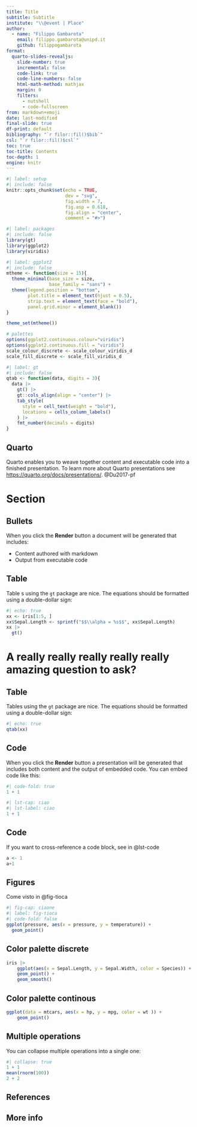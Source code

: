 ```yaml
---
title: Title
subtitle: Subtitle
institute: "\\@event | Place"
author: 
  - name: "Filippo Gambarota"
    email: filippo.gambarota@unipd.it
    github: filippogambarota
format: 
  quarto-slides-revealjs:
    slide-number: true
    incremental: false
    code-link: true
    code-line-numbers: false
    html-math-method: mathjax
    margin: 0
    filters:
      - nutshell
      - code-fullscreen
from: markdown+emoji
date: last-modified
final-slide: true
df-print: default
bibliography: "`r filor::fil()$bib`"
csl: "`r filor::fil()$csl`"
toc: true
toc-title: Contents
toc-depth: 1
engine: knitr
---
```


```r
#| label: setup
#| include: false
knitr::opts_chunk$set(echo = TRUE,
                      dev = "svg",
                      fig.width = 7,
                      fig.asp = 0.618,
                      fig.align = "center",
                      comment = "#>")
```

```r
#| label: packages
#| include: false
library(gt)
library(ggplot2)
library(viridis)
```

```r
#| label: ggplot2
#| include: false
mtheme <- function(size = 15){
  theme_minimal(base_size = size, 
                base_family = "sans") +
  theme(legend.position = "bottom",
        plot.title = element_text(hjust = 0.5),
        strip.text = element_text(face = "bold"),
        panel.grid.minor = element_blank())
}

theme_set(mtheme())

# palettes
options(ggplot2.continuous.colour="viridis")
options(ggplot2.continuous.fill = "viridis")
scale_colour_discrete <- scale_colour_viridis_d
scale_fill_discrete <- scale_fill_viridis_d
```

```r
#| label: gt
#| include: false
qtab <- function(data, digits = 3){
  data |> 
    gt() |> 
    gt::cols_align(align = "center") |> 
    tab_style(
      style = cell_text(weight = "bold"),
      locations = cells_column_labels()
    ) |> 
    fmt_number(decimals = digits)
}
```

## Quarto

Quarto enables [you]{.emp} to weave together content and executable code into a finished presentation. To learn more about Quarto presentations see <https://quarto.org/docs/presentations/>. @Du2017-pf

# Section {.section}

## Bullets

When you click the **Render** button a document will be generated that includes:

-   Content authored with markdown
-   Output from executable code

## Table

Table   s using the `gt` package are nice. The equations should be formatted using a double-dollar sign:

```r
#| echo: true
xx <- iris[1:5, ]
xx$Sepal.Length <- sprintf("$$\\alpha = %s$$", xx$Sepal.Length)
xx |> 
  gt()
```

# A really really really really really amazing question to ask? {.question .unlisted}

## Table

Tables using the `gt` package are nice. The equations should be formatted using a double-dollar sign:

```r
#| echo: true
qtab(xx)
```

## Code

When you click the **Render** button a presentation will be generated that includes both content and the output of embedded code. You can embed code like this:

```r
#| code-fold: true
1 + 1
```

```r
#| lst-cap: ciao
#| lst-label: ciao
1 + 1
```

## Code

If you want to cross-reference a code block, see in @lst-code

```{#lst-code .r lst-cap="Some R code"}
a <- 1
a+1
```

## Figures

Come visto in @fig-tioca

```r
#| fig-cap: ciaone
#| label: fig-tioca
#| code-fold: false
ggplot(pressure, aes(x = pressure, y = temperature)) +
  geom_point()
```

## Color palette discrete

```r
iris |> 
    ggplot(aes(x = Sepal.Length, y = Sepal.Width, color = Species)) + 
    geom_point() +
    geom_smooth()
```

## Color palette continous

```r
ggplot(data = mtcars, aes(x = hp, y = mpg, color = wt )) + 
    geom_point()
```

    
## Multiple operations

You can collapse multiple operations into a single one:

```r
#| collapse: true
1 + 1
mean(rnorm(100))
2 + 2
```

## References {.refs}

::: {#refs}
:::

## More info